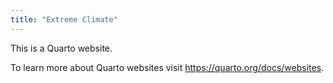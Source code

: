 ```yaml
---
title: "Extreme Climate"
---
```


This is a Quarto website.

To learn more about Quarto websites visit <https://quarto.org/docs/websites>.
